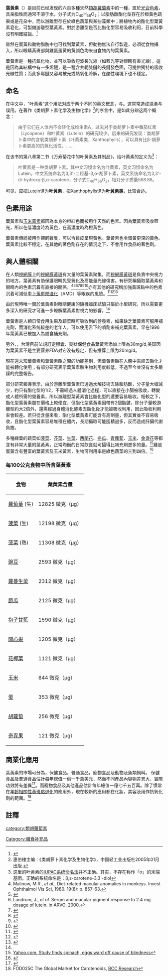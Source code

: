 {{expert|time=2010-10-09T10:22:45+00:00}}
{{noteTA
|1=zh-hant:蘿蔔; 
}}
{{medical}}
{{chembox
| verifiedrevid = 457657742
| ImageFile = Luteine - Lutein.svg
| ImageSize = 250px
| IUPACName = β,ε-carotene-3,3'-diol
| OtherNames = Luteine; ''trans''-lutein; 4-​[18-​(4-​Hydroxy-​2,6,6-​trimethyl-​1-​cyclohexenyl)-​3,7,12,16-​tetramethyloctadeca-​1,3,5,7,9,11,13,15,17-​nonaenyl]-​3,5,5-​trimethyl-​cyclohex-​2-​en-​1-​ol
| Section1 = {{Chembox Identifiers
| Abbreviations =
| ChemSpiderID_Ref = {{chemspidercite|correct|chemspider}}
| ChemSpiderID = 4444655
| InChI = 1S/C40H56O2/c1-29(17-13-19-31(3)21-23-37-33(5)25-35(41)27-39(37,7)8)15-11-12-16-30(2)18-14-20-32(4)22-24-38-34(6)26-36(42)28-40(38,9)10/h11-25,35-37,41-42H,26-28H2,1-10H3/b12-11+,17-13+,18-14+,23-21+,24-22+,29-15+,30-16+,31-19+,32-20+/t35-,36+,37-/m0/s1
| InChIKey = KBPHJBAIARWVSC-RGZFRNHPBY
| StdInChI_Ref = {{stdinchicite|correct|chemspider}}
| StdInChI = 1S/C40H56O2/c1-29(17-13-19-31(3)21-23-37-33(5)25-35(41)27-39(37,7)8)15-11-12-16-30(2)18-14-20-32(4)22-24-38-34(6)26-36(42)28-40(38,9)10/h11-25,35-37,41-42H,26-28H2,1-10H3/b12-11+,17-13+,18-14+,23-21+,24-22+,29-15+,30-16+,31-19+,32-20+/t35-,36+,37-/m0/s1
| StdInChIKey_Ref = {{stdinchicite|correct|chemspider}}
| StdInChIKey = KBPHJBAIARWVSC-RGZFRNHPSA-N
| InChIKey1 = KBPHJBAIARWVSC-RGZFRNHPSA-N
| CASNo_Ref = {{cascite|correct|CAS}}
| CASNo = 127-40-2
| EINECS =
| ChEMBL_Ref = {{ebicite|correct|EBI}}
| ChEMBL = 173929
| PubChem = 5281243
| UNII_Ref = {{fdacite|correct|FDA}}
| UNII = X72A60C9MT
| SMILES = CC1=C(C(C[C@@H](C1)O)(C)C)/C=C/C(=C/C=C/C(=C/C=C/C=C(\C)/C=C/C=C(\C)/C=C/[C@H]2C(=C[C@@H](CC2(C)C)O)C)/C)/C
| RTECS =
| MeSHName =
| ChEBI_Ref = {{ebicite|correct|EBI}}
| ChEBI = 28838
| KEGG_Ref = {{keggcite|correct|kegg}}
| KEGG =
| ATCCode_prefix =
| ATCCode_suffix =
| ATC_Supplemental =}}
| Section2 = {{Chembox Properties
|C=40|H=56|O=2
| MolarMass =568.871 g/mol
| Appearance =Red-orange crystalline solid
| Density =
| MeltingPt = 190 °C<ref name="Ref_">[http://www.carl-roth.de/jsp/de-de/sdpdf/5671.PDF ''MSDS at Carl Roth (Lutein Rotichrom, German)''.]</ref>
| Melting_notes =
| BoilingPt =
| Boiling_notes =
| Solubility = Insoluble
| SolubleOther = Soluble
| Solvent = fats
| pKa =
| pKb = }}
| Section7 = {{Chembox Hazards
| ExternalMSDS =
| EUClass =
| EUIndex =
| MainHazards =
| NFPA-H =
| NFPA-F =
| NFPA-R =
| NFPA-O =
| RPhrases =
| SPhrases =
| RSPhrases =
| FlashPt =
| Autoignition =
| ExploLimits =
| PEL = }}
}}

'''葉黃素'''（{{lang-en|'''''Lutein'''''}}）是目前已经发现的六百多種天然[[類胡蘿蔔素|類胡蘿蔔素]]中的一種，属於[[光合色素|光合色素]]，具亲脂性而通常不溶于水，分子式为C<sub>40</sub>H<sub>56</sub>O<sub>2</sub>；以脂肪酸酯化型存在於橙黃色蔬果或是花朵中，而以游離型存在於綠色蔬菜與某些藻類中；將植物內的酯化型葉黃素皂化，可製備游離型葉黃素。對於游離型是否比酯化型容易吸收利用，目前科學沒有明確結論。<ref>{{Cite journal|title=Esterification Does Not Impair Lutein Bioavailability in Humans|url=https://academic.oup.com/jn/article/132/12/3668/4712124|last=Bowen|first=Phyllis E.|last2=Herbst-Espinosa|first2=Suzanne M.|date=2002-12-01|journal=The Journal of Nutrition|issue=12|doi=10.1093/jn/132.12.3668|volume=132|pages=3668–3673|language=en|issn=0022-3166|last3=Hussain|first3=Erum A.|last4=Stacewicz-Sapuntzakis|first4=Maria|access-date=2021-01-28|archive-date=2021-02-02|archive-url=https://web.archive.org/web/20210202023012/https://academic.oup.com/jn/article/132/12/3668/4712124|dead-url=no}}</ref>

雖然在蛋黃和動物脂肪中也可找到葉黃素，但動物無法自行製造，必須從食物攝入，所以眼睛黃斑部與雞蛋蛋黄的黄颜色均来自食物內的葉黄素。

葉黃素是一種抗氧化物，並可以吸收短波長光線（如藍光等對眼睛有害光線），這是因為其結構中有一多烯鏈，是一種含共軛雙鍵的長鏈發色團，可提供獨特的吸收光線性質；而此多烯鏈又容易被光或熱氧化降解，在酸性環境下也不穩定。

==命名==
在中文中，“叶黄素”这个用法对应于两个不同的英文概念，{{link-en|lutein|lutein}}与{{link-en|Xanthophyll|Xanthophyll}}。这常常造成混淆与误用。在著作《类胡萝卜素化学及生物化学》<ref>惠伯棣主编：《类胡萝卜素化学及生物化学》，中国轻工业出版社2005年01月出版.</ref>的序言中，是如此分辨这两个概念：
<blockquote>由于它们在人体内不会转化成维生素A，过去对于类胡萝卜素中番茄红素（Lycopene）和叶黄素（Lutein）的研究较少。后来的研究发现：类胡萝卜素中的含氧类胡萝卜素（叶黄素类，Xanthophylls），可以具有比β-胡萝卜素更高的抗氧化活性，…… </blockquote>
在该书的第八章第二节《万寿菊花中的叶黄素及其制品》，给叶黄素的定义为<ref>这里的叶黄素的[[IUPAC系统命名法|IUPAC系统命名法]]并不正确。其实，不存在称作「α」的末端基团。正确的系统命名是：β,ε-carotene-3,3'-diol</ref>：
<blockquote>叶黄素是一种类胡萝卜素。其中文习惯命名为叶黄素，英文习惯命名为Lutein，中文系统命名为3,3'-二羟基-β,α-胡萝卜素，英文系统命名为3,3'-di-hydroxy-β,α-carotene，分子式C<sub>40</sub>H<sub>56</sub>O<sub>2</sub>，相对分子质量568.88。</blockquote>
可见，应把Lutein译为'''叶黄素'''，把Xanthophylls译为'''[[叶黄素类|叶黄素类]]'''，比较合适。

== 色素用途 ==

葉黃素和[[玉米黃素|玉米黃素]]都因為本身的橙紅色而被用作天然的色素。因為葉黃素吸收藍光，所以在低濃度時為黃色，在高濃度時為橙黃色。

葉黃素傳統被用作餵飼雞隻，可以令雞皮呈現黃色。葉黃素也令蛋黃更深的黃色。葉黃素比較不穩定，在其他的著色劑存在的情況之下，不會用作食品的著色劑。

== 與人體相關 ==
在人類[[視網膜|視網膜]]上的[[視網膜黃斑|視網膜黃斑]]有大量的葉黃素聚集，而[[視網膜黃斑|視網膜黃斑]]是負責中央視力的地方。葉黃素有助保護眼睛免受氧化及高能量光線傷害。有研究稱攝取葉黃素和眼睛內的色素沉着有直接的關係，<ref>Malinow, M.R., ''et al.'', Diet-related macular anomalies in monkeys. Invest Ophthalmol Vis Sci, 1980. 19(8): p. 857-63.</ref><ref>{{Cite journal|title=Relation among serum and tissue concentrations of lutein and zeaxanthin and macular pigment density|url=https://academic.oup.com/ajcn/article/71/6/1555/4729550|last=Johnson|first=Elizabeth J|last2=Hammond|first2=B Randy|date=2000-06-01|journal=The American Journal of Clinical Nutrition|issue=6|doi=10.1093/ajcn/71.6.1555|volume=71|pages=1555–1562|language=en|issn=0002-9165|last3=Yeum|first3=Kyung-Jin|last4=Qin|first4=Jian|last5=Wang|first5=Xiang Dong|last6=Castaneda|first6=Carmen|last7=Snodderly|first7=D Max|last8=Russell|first8=Robert M|access-date=2022-01-03|archive-date=2010-03-28|archive-url=https://web.archive.org/web/20100328114402/http://www.ajcn.org/cgi/content/full/71/6/1555|dead-url=no}}</ref><ref>Landrum, J., ''et al.'' Serum and macular pigment response to 2.4 mg dosage of lutein. in ARVO. 2000.</ref><ref>{{Cite journal|title=Influence of Lutein Supplementation on Macular Pigment, Assessed with Two Objective Techniques|url=https://iovs.arvojournals.org/article.aspx?articleid=2123065|last=Berendschot|first=Tos T. J. M.|last2=Goldbohm|first2=R. Alexandra|date=2000-10-01|journal=Investigative Ophthalmology & Visual Science|issue=11|volume=41|pages=3322–3326|language=en|issn=1552-5783|last3=Klöpping|first3=Wilhelmina A. A.|last4=Kraats|first4=Jan van de|last5=Norel|first5=Jeannette van|last6=Norren|first6=Dirk van|access-date=2022-01-03|archive-date=2009-12-13|archive-url=https://web.archive.org/web/20091213035613/http://www.iovs.org/cgi/content/full/41/11/3322|dead-url=no}}</ref><ref>{{Cite journal|title=Macular Pigment and Lutein Supplementation in Retinitis Pigmentosa and Usher Syndrome|url=https://iovs.arvojournals.org/article.aspx?articleid=2199994|last=Aleman|first=Tomas S.|last2=Duncan|first2=Jacque L.|date=2001-07-01|journal=Investigative Ophthalmology & Visual Science|issue=8|volume=42|pages=1873–1881|language=en|issn=1552-5783|last3=Bieber|first3=Michelle L.|last4=Castro|first4=Elaine de|last5=Marks|first5=Daniel A.|last6=Gardner|first6=Leigh M.|last7=Steinberg|first7=Janet D.|last8=Cideciyan|first8=Artur V.|last9=Maguire|first9=Maureen G.|access-date=2022-01-03|archive-date=2009-10-28|archive-url=https://web.archive.org/web/20091028005458/http://www.iovs.org/cgi/content/full/42/8/1873|dead-url=no}}</ref><ref>{{Cite journal|title=Macular pigment and lutein supplementation in choroideremia|url=https://pubmed.ncbi.nlm.nih.gov/12014918/?dopt=Abstract|last=Duncan|first=Jacque L.|last2=Aleman|first2=Tomas S.|date=2002-03|journal=Experimental Eye Research|issue=3|doi=10.1006/exer.2001.1126|volume=74|pages=371–381|issn=0014-4835|pmid=12014918|last3=Gardner|first3=Leigh M.|last4=De Castro|first4=Elaine|last5=Marks|first5=Daniel A.|last6=Emmons|first6=Jessica M.|last7=Bieber|first7=Michelle L.|last8=Steinberg|first8=Janet D.|last9=Bennett|first9=Jean|access-date=2022-01-03|archive-date=2022-01-12|archive-url=https://web.archive.org/web/20220112010213/https://pubmed.ncbi.nlm.nih.gov/12014918/?dopt=Abstract|dead-url=no}}</ref><ref>{{Cite journal|title=Nutritional Manipulation of Primate Retinas, III: Effects of Lutein or Zeaxanthin Supplementation on Adipose Tissue and Retina of Xanthophyll-Free Monkeys|url=https://iovs.arvojournals.org/article.aspx?articleid=2123938|last=Johnson|first=Elizabeth J.|last2=Neuringer|first2=Martha|date=2005-02-01|journal=Investigative Ophthalmology & Visual Science|issue=2|doi=10.1167/iovs.02-1192|volume=46|pages=692–702|language=en|issn=1552-5783|last3=Russell|first3=Robert M.|last4=Schalch|first4=Wolfgang|last5=Snodderly|first5=D. Max|access-date=2022-01-03|archive-date=2010-05-31|archive-url=https://web.archive.org/web/20100531080424/http://www.iovs.org/cgi/content/full/46/2/692|dead-url=no}}</ref>亦有其他的研究稱加強黃斑點中的色素沉着可減低患上[[黃斑部退化|黃斑部退化]]（AMD）等眼疾的風險。<ref>{{Cite journal|title=ARMD--pilot (case series) environmental intervention data|url=https://pubmed.ncbi.nlm.nih.gov/10457679|last=Richer|first=S.|date=1999-01|journal=Journal of the American Optometric Association|issue=1|volume=70|pages=24–36|issn=0003-0244|pmid=10457679|access-date=2022-01-03|archive-date=2022-01-12|archive-url=https://web.archive.org/web/20220112010244/https://pubmed.ncbi.nlm.nih.gov/10457679/|dead-url=no}}</ref><ref name="Richer2004">{{Cite journal|title=Double-masked, placebo-controlled, randomized trial of lutein and antioxidant supplementation in the intervention of atrophic age-related macular degeneration: the Veterans LAST study (Lutein Antioxidant Supplementation Trial)|url=https://pubmed.ncbi.nlm.nih.gov/15117055|last=Richer|first=Stuart|last2=Stiles|first2=William|date=2004-04|journal=Optometry (St. Louis, Mo.)|issue=4|doi=10.1016/s1529-1839(04)70049-4|volume=75|pages=216–230|issn=1529-1839|pmid=15117055|last3=Statkute|first3=Laisvyde|last4=Pulido|first4=Jose|last5=Frankowski|first5=James|last6=Rudy|first6=David|last7=Pei|first7=Kevin|last8=Tsipursky|first8=Michael|last9=Nyland|first9=Jill|access-date=2022-01-03|archive-date=2022-01-18|archive-url=https://web.archive.org/web/20220118053750/https://pubmed.ncbi.nlm.nih.gov/15117055/|dead-url=no}}</ref><ref>{{Cite journal|title=A randomized, placebo-controlled, clinical trial of high-dose supplementation with vitamins C and E, beta carotene, and zinc for age-related macular degeneration and vision loss: AREDS report no. 8|url=https://pubmed.ncbi.nlm.nih.gov/11594942|last=Age-Related Eye Disease Study Research Group|date=2001-10|journal=Archives of Ophthalmology (Chicago, Ill.: 1960)|issue=10|doi=10.1001/archopht.119.10.1417|volume=119|pages=1417–1436|issn=0003-9950|pmc=1462955|pmid=11594942|access-date=2022-01-03|archive-date=2022-02-14|archive-url=https://web.archive.org/web/20220214105045/https://pubmed.ncbi.nlm.nih.gov/11594942/|dead-url=no}}</ref>

由於現時唯一關於葉黃素對眼睛健康的隨機臨床試驗只屬於小型研究，所以需要更多深入的研究才可進一步瞭解葉黃素對視力的影響。<ref name=Richer2004/>

葉黃素是人類日常食用生果及蔬菜時可吸收到的營養素，如果缺乏葉黃素可服用補充劑，而消化系统較差的老年人，可以使用舌下的噴劑來補充葉黃素，早在1996年葉黃素已被加入為膳食補充劑。

另外，{{fact|對於過量吸取葉黃素會對肝臟造成多餘的負擔}}，台灣目前法規訂定膠囊、錠狀保健食品葉黃素添加上限為30mg/d,美国因为葉黃素不是主要营养FDA对它没有规定，但有推荐上限为20mg/d。

現在還未知葉黃素和葉黃素酯之間的功能差別，但葉黃素酯在人體中需經去酯化才能被轉化使用；有部分研究表示葉黃素酯生物利用度較低，不過至今並沒有太多嚴謹的完整報告。

部分研究報導表示，由於游離型葉黃素已透過水解技術去除脂肪酸，分子量大幅減少，約只有酯化型的1/2，不需經過人體消化過程，可以直接在小腸被吸收，轉變成人體所需的營養素，所以游離型葉黃素會比脂化型的還要容易吸收。相較之下，酯化型葉黃素雖在價格上較便宜，但酯化型葉黃素因帶有2個酯鍵，除分子量較游離型約大2倍外，還需經過身體消化酵素去酯化後才能被吸收利用，因此吸收利用率會較差。若只從含量來看，酯化型葉黃素可能含有高劑量，但其實並不容易吸收，且酯化型葉黃素容易堆積在體內，長期攝取可能囤積過多，反而造成肝臟代謝負擔。

多種綠葉的蔬菜如[[菠菜|菠菜]]、[[芥菜|芥菜]]、[[生菜|生菜]]、[[西蘭花|西蘭花]]、[[冬瓜|冬瓜]]、[[青蘿蔔|青蘿蔔]]、[[玉米|玉米]]、[[金盞花|金盞花]]等都含有非常大量的葉黃素，正常均衡的日常飲食就可攝得比補充劑更多的量。<ref>[http://news.yahoo.com/s/nm/20070910/hl_nm/eyesight_nutrients_dc;_ylt=AhJwo077jBEbQvMoRIMIxV2s0NUE  Yahoo.com, Study finds spinach, eggs ward off cause of blindness]</ref>雞蛋蛋黃含有豐富的葉黃素及玉米黃素，生物可利用率是綠色蔬菜的三到四倍。<ref>{{Cite web|title=比深綠蔬菜高4倍！陳瑩山：葉黃素來源第一名是...|url=https://www.edh.tw/article/11727|access-date=2022-01-03|date=2016-06-14|work=早安健康|language=zh-tw|archive-date=2022-01-12|archive-url=https://web.archive.org/web/20220112010314/https://www.edh.tw/article/11727|dead-url=no}}</ref> 

=== 每100公克食物中所含葉黃素 ===

{| class="wikitable"
|-
! 食物
! 葉黃素含量
|-
| [[蘿蔔葉|蘿蔔葉]] (生)
| 12825 微克（μg）
|-
| [[菠菜|菠菜]] (生)
| 12198 微克（μg）
|-
| [[菠菜|菠菜]] (熟)
| 11308 微克（μg）
|-
| [[豌豆|豌豆]]
| 2593 微克（μg）
|-
| [[蘿蔓生菜|蘿蔓生菜]]
| 2312 微克（μg）
|-
| [[節瓜|節瓜]]
| 2125 微克（μg）
|-
| [[抱子甘藍|抱子甘藍]]
| 1590 微克（μg）
|-
| [[開心果|開心果]] 
| 1205 微克（μg）
|-
| [[花椰菜|花椰菜]]
| 1121 微克（μg）
|-
| [[玉米|玉米]]
| 644 微克（μg）
|-
| [[蛋|蛋]] 
| 353 微克（μg）
|-
| [[胡蘿蔔|胡蘿蔔]]
| 256 微克（μg）
|-
| [[奇異果|奇異果]]
| 121 微克（μg）
|}

== 商業化應用 ==
葉黃素的市場可分為{{fact|藥用}}，保健食品，普通食品，寵物食品及動物及魚類飼料。 {{fact|藥用市場估計每年總值一億九千萬美元。}}保健食品及普通食品估計每年總值一億一千萬美元，然而不同產品內容物差異大，實際功效將有差異<ref>{{Cite web|title=葉黃素護眼怎麼選？藥師分析21款市售葉黃素優缺點|url=https://www.edh.tw/article/9470|access-date=2022-01-03|date=2018-10-15|work=早安健康|language=zh-tw|archive-date=2022-01-12|archive-url=https://web.archive.org/web/20220112010312/https://www.edh.tw/article/9470|dead-url=no}}</ref>。而寵物食品及其他產品估計每年總值一億七千五百萬。除了慣常在[[年齡相關性黃斑點退化|年齡相關性黃斑點退化]]的應用外，現在較新的應用都在化妝，美容及用作抗氧化劑的範圍。<ref>FOD025C The Global Market for Carotenoids, [[BCC_Research|BCC Research]]</ref>

==註釋==
{{reflist}}

{{植物色素}}
{{類胡蘿蔔素}}

[[category:類胡蘿蔔素|category:類胡蘿蔔素]]
[[Category:膳食补充品|Category:膳食补充品]]